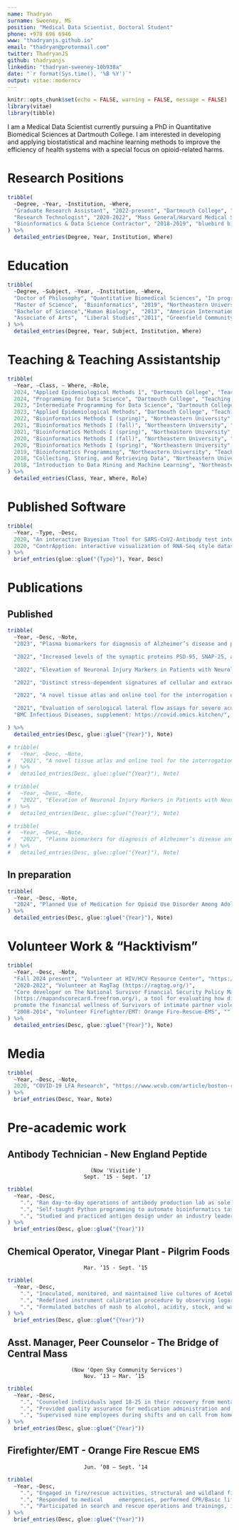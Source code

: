 ```yaml
---
name: Thadryan
surname: Sweeney, MS
position: "Medical Data Scientist, Doctoral Student"
phone: +978 696 6946
www: "thadryanjs.github.io"
email: "thadryan@protonmail.com"
twitter: ThadryanJS
github: thadryanjs
linkedin: "thadryan-sweeney-10b938a"
date: "`r format(Sys.time(), '%B %Y')`"
output: vitae::moderncv
---
```


```r
knitr::opts_chunk$set(echo = FALSE, warning = FALSE, message = FALSE)
library(vitae)
library(tibble)
```

I am a Medical Data Scientist currently pursuing a PhD in Quantitative Biomedical Sciences at Dartmouth College. I am interested in developing and applying biostatistical and machine learning methods to improve the efficiency of health systems with a special focus on opioid-related harms.

# Research Positions

```r

tribble(
  ~Degree, ~Year, ~Institution, ~Where,
  "Graduate Research Assistant", "2022-present", "Dartmouth College", "Hanover, NH",
  "Research Technologist", "2020-2022", "Mass General/Harvard Medical School", "Boston, MA",
  "Bioinformatics & Data Science Contractor", "2018-2019", "bluebird bio", "Cambridge, MA"
) %>%
  detailed_entries(Degree, Year, Institution, Where)
```

# Education

```r

tribble(
  ~Degree, ~Subject, ~Year, ~Institution, ~Where,
  "Doctor of Philosophy", "Quantitative Biomedical Sciences", "In progress", "Dartmouth College", "Hanover, NH",
  "Master of Science",  "Bioinformatics", "2019", "Northeastern University",        "Boston, MA",
  "Bachelor of Science","Human Biology",  "2013", "American International College", "Springfield, MA",
  "Associate of Arts",  "Liberal Studies","2011", "Greenfield Community College",   "Greenfield, MA"
) %>%
  detailed_entries(Degree, Year, Subject, Institution, Where)
```

# Teaching & Teaching Assistantship

```r

tribble(
  ~Year, ~Class, ~ Where, ~Role,
  2024, "Applied Epidemiological Methods 1", "Dartmouth College", "Teaching Assistant",
  2024, "Programming for Data Science", "Dartmouth College", "Teaching Assistant",
  2023, "Intermediate Programming for Data Science", "Dartmouth College", "Teaching Assistant",
  2023, "Applied Epidemiological Methods", "Dartmouth College", "Teaching Assistant",
  2022, "Bioinformatics Methods I (spring)", "Northeastern University", "Instructor",
  2021, "Bioinformatics Methods I (fall)", "Northeastern University", "Instructor",
  2021, "Bioinformatics Methods I (spring)", "Northeastern University", "Instructor",
  2020, "Bioinformatics Methods I (fall)", "Northeastern University", "Instructor",
  2020, "Bioinformatics Methods I (spring)", "Northeastern University", "Instrucor",
  2019, "Bioinformatics Programming", "Northeastern University", "Teaching Assistant",
  2018, "Collecting, Storing, and Retrieving Data", "Northeastern University", "Teaching Assistant",
  2018, "Introduction to Data Mining and Machine Learning", "Northeastern University", "Teaching Assistant",
) %>%
  detailed_entries(Class, Year, Where, Role)
```

# Published Software

```r
tribble(
  ~Year, ~Type, ~Desc,
  2020, "An interactive Bayesian Ttool for SARS-CoV2-Antibody test interpretation", "Manuscript supplement, https://covid.omics.kitchen/",
  2020, "ContrApption: interactive visualization of RNA-Seq style datasets from a single function call", "(beta) https://github.com/omics-kitchen/ContrApption",
) %>%
  brief_entries(glue::glue("{Type}"), Year, Desc)
```

# Publications

## Published

```R

tribble(
  ~Year, ~Desc, ~Note,
  "2023", "Plasma biomarkers for diagnosis of Alzheimer’s disease and prediction of cognitive decline in individuals with mild cognitive impairment", "Frontiers in Neurology",

  "2022", "Increased levels of the synaptic proteins PSD-95, SNAP-25, and neurogranin in the cerebrospinal fluid of patients with Alzheimer’s disease", "Alzheimer's Research & Therapy",

  "2022", "Elevation of Neuronal Injury Markers in Patients with Neurologic Sequelae after Hospitalization for SARS-CoV-2 Infection", "Iscience",

  "2022", "Distinct stress-dependent signatures of cellular and extracellular tRNA-derived small RNAs (tDRs)", "Advanced Science",

  "2022", "A novel tissue atlas and online tool for the interrogation of small RNA expression in human tissues and biofluids", "Frontiers in Cell and Developmental Biology, supplement: https://data.omics.kitchen/miRNAatlas/",

  "2021", "Evaluation of serological lateral flow assays for severe acute respiratory syndrome coronavirus-2",
  "BMC Infectious Diseases, supplement: https://covid.omics.kitchen/",

) %>%
  detailed_entries(Desc, glue::glue("{Year}"), Note)
```

<!-- ## Accepted -->

```R

# tribble(
#   ~Year, ~Desc, ~Note,
#   "2021", "A novel tissue atlas and online tool for the interrogation of small RNA expression in human tissues and biofluids", "https://www.frontiersin.org/articles/10.3389/fcell.2022.804164/abstract",
# ) %>%
#   detailed_entries(Desc, glue::glue("{Year}"), Note)
```

<!-- ## In Revision -->

```R

# tribble(
#   ~Year, ~Desc, ~Note,
#   "2022", "Elevation of Neuronal Injury Markers in Patients with Neurologic Sequelae after Hospitalization for SARS-CoV-2 Infection", ""
# ) %>%
#   detailed_entries(Desc, glue::glue("{Year}"), Note)
```

<!-- ## Submitted -->

```R

# tribble(
#   ~Year, ~Desc, ~Note,
#   "2022", "Plasma biomarkers for diagnosis of Alzheimer’s disease and prediction of cognitive decline in individuals with mild cognitive impairment", ""
# ) %>%
#   detailed_entries(Desc, glue::glue("{Year}"), Note)
```

## In preparation

```R

tribble(
  ~Year, ~Desc, ~Note,
  "2024", "Planned Use of Medication for Opioid Use Disorder Among Adolescents Entering Treatment for Opioid Use Disorder and Trends in the US, 2017-2021 ", "",
) %>%
  detailed_entries(Desc, glue::glue("{Year}"), Note)
```


# Volunteer Work & "Hacktivism"

```R

tribble(
  ~Year, ~Desc, ~Note,
  "Fall 2024 present", "Volunteer at HIV/HCV Resource Center", "https://www.h2rc.org",
  "2020-2022", "Volunteer at RagTag (https://ragtag.org/)",
  "Core developer on The National Survivor Financial Security Policy Map and Scorecard
  (https://mapandscorecard.freefrom.org/), a tool for evaluating how different states in the US
  promote the financial wellness of Survivors of intimate partner violence",
  "2008-2014", "Volunteer Firefighter/EMT: Orange Fire-Rescue-EMS", ""
) %>%
  detailed_entries(Desc, glue::glue("{Year}"), Note)
```

# Media

```r

tribble(
  ~Year, ~Desc, ~Note,
  2020, "COVID-19 LFA Research", "https://www.wcvb.com/article/boston-researchers-assess-performance-of-covid-19-antibody-tests/33625088"
) %>%
  brief_entries(Desc, Year, Note)
```

# Pre-academic work

## Antibody Technician - New England Peptide

                              (Now 'Vivitide')
                            Sept. ‘15 - Sept. ’17

```R

tribble(
  ~Year, ~Desc,
    ".", "Ran day-to-day operations of antibody production lab as sole technician",
    ".", "Self-taught Python programming to automate bioinformatics tasks, saving weeks of effort and dozens of errors",
    ".", "Studied and practiced antigen design under an industry leader",
) %>%
  brief_entries(Desc, glue::glue("{Year}"))
```

##
## Chemical Operator, Vinegar Plant - Pilgrim Foods

                            Mar. ‘15 - Sept. ’15

```R

tribble(
  ~Year, ~Desc,
    ".", "Inoculated, monitored, and maintained live cultures of Acetobacter for fermentation of ethanol to acetic acid",
    ".", "Redefined instrument calibration procedure by observing logarithmic trends in data previously modeled as linear",
    ".", "Formulated batches of mash to alcohol, acidity, stock, and water specifications",
) %>%
  brief_entries(Desc, glue::glue("{Year}"))
```

##
## Asst. Manager, Peer Counselor - The Bridge of Central Mass

                        (Now 'Open Sky Community Services')
                            Nov. ‘13 – Mar. ’15

```R

tribble(
  ~Year, ~Desc,
    ".", "Counseled individuals aged 18-25 in their recovery from mental illness and trauma",
    ".", "Provided quality assurance for medication administration and financial tracking",
    ".", "Supervised nine employees during shifts and on call from home for crisis management",
) %>%
  brief_entries(Desc, glue::glue("{Year}"))
```

##
## Firefighter/EMT - Orange Fire Rescue EMS

                            Jun. ‘08 – Sept. ‘14

```R

tribble(
  ~Year, ~Desc,
    ".", "Engaged in fire/rescue activities, structural and wildland firefighting, search operations, and trauma management",
    ".", "Responded to medical     emergencies, performed CPR/Basic life support, and administered medication",
    ".", "Participated in search and rescue operations and trainings, including ice rescue training and boat operations",
) %>%
  brief_entries(Desc, glue::glue("{Year}"))
```


